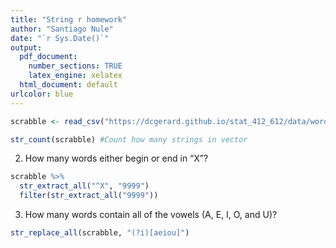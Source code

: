 ```yaml
---
title: "String r homework"
author: "Santiago Nule"
date: "`r Sys.Date()`"
output:
  pdf_document: 
    number_sections: TRUE
    latex_engine: xelatex
  html_document: default
urlcolor: blue
---
```


```r
scrabble <- read_csv("https://dcgerard.github.io/stat_412_612/data/words.txt")
```

```r


str_count(scrabble) #Count how many strings in vector


```

2. How many words either begin or end in “X”?

```r
scrabble %>% 
  str_extract_all("^X", "9999")
  filter(str_extract_all("9999"))
```

3. How many words contain all of the vowels (A, E, I, O, and U)?

```r
str_replace_all(scrabble, "(?i)[aeiou]")
```

